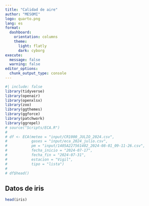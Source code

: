 ```yaml
---
title: "Calidad de aire"
author: "MESOMI"
logo: quarto.png
lang: es
format: 
  dashboard:
    orientation: columns
    theme:
      light: flatly
      dark: cyborg
execute: 
  message: false
  warning: false
editor_options: 
  chunk_output_type: console
---
```


```r
#| include: false
library(tidyverse)
library(openair)
library(openxlsx)
library(zoo)
library(ggthemes)
library(ggforce)
library(patchwork)
library(ggrepel)
# source("Scripts/ECA.R")
# 
# df <- ECA(meteo = "input/CR1000_JULIO_2024.csv",
#           gases = "input/eca_2024_julio.csv",
#           pm = "input/1405A227561402_2024-08-01_09-11-26.csv",
#           fecha_inicio = "2024-07-17",
#           fecha_fin = "2024-07-31",
#           estacion = "Vigil",
#           tipo = "lista")
# 
# df$head()

```


## Datos de iris

```r

head(iris)
```


